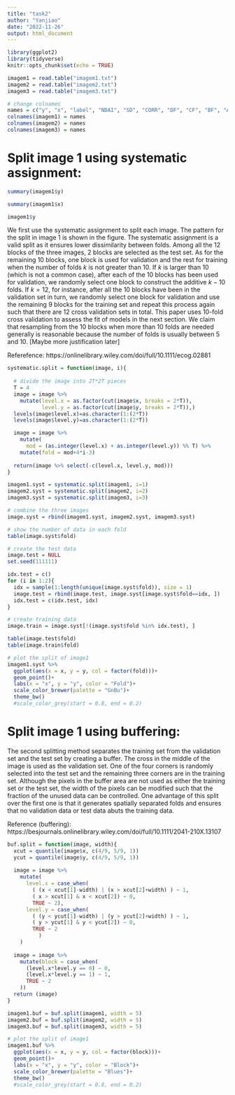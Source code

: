 ```yaml
---
title: "task2"
author: "Yanjiao"
date: "2022-11-26"
output: html_document
---
```


```r
library(ggplot2)
library(tidyverse)
knitr::opts_chunk$set(echo = TRUE)
```

```r
imagem1 = read.table("imagem1.txt")
imagem2 = read.table("imagem2.txt")
imagem3 = read.table("imagem3.txt")

# change colnames
names = c("y", "x", "label", "NDAI", "SD", "CORR", "DF", "CF", "BF", "AF", "AN")
colnames(imagem1) = names
colnames(imagem2) = names
colnames(imagem3) = names
```

# Split image 1 using systematic assignment:
```r
summary(imagem1$y)
```

```r
summary(imagem1$x)
```

```r
imagem1$y
```

We first use the systematic assignment to split each image. The pattern for the split in image 1 is shown in the figure. The systematic assignment is a valid split as it ensures lower dissimilarity between folds. Among all the 12 blocks of the three images, 2 blocks are selected as the test set. As for the remaining 10 blocks, one block is used for validation and the rest for training when the number of folds $k$ is not greater than 10. If $k$ is larger than 10 (which is not a common case), after each of the 10 blocks has been used for validation, we randomly select one block to construct the additive $k-10$ folds. If $k=12$, for instance, after all the 10 blocks have been in the validation set in turn, we randomly select one block for validation and use the remaining 9 blocks for the training set and repeat this process again such that there are 12 cross validation sets in total. This paper uses 10-fold cross validation to assess the fit of models in the next section. We claim that resampling from the 10 blocks when more than 10 folds are needed generally is reasonable because the number of folds is usually between 5 and 10. [Maybe more justification later]


Referefence: https://onlinelibrary.wiley.com/doi/full/10.1111/ecog.02881

```r
systematic.split = function(image, i){
  
  # divide the image into 2T*2T pieces
  T = 4
  image = image %>%
    mutate(level.x = as.factor(cut(image$x, breaks = 2*T)),
           level.y = as.factor(cut(image$y, breaks = 2*T)),)
  levels(image$level.x)=as.character(1:(2*T))
  levels(image$level.y)=as.character(1:(2*T))

  image = image %>%
    mutate(
      mod = (as.integer(level.x) + as.integer(level.y)) %% T) %>%
    mutate(fold = mod+4*i-3) 
  
  return(image %>% select(-c(level.x, level.y, mod)))
}
```

```r
imagem1.syst = systematic.split(imagem1, i=1)
imagem2.syst = systematic.split(imagem2, i=2)
imagem3.syst = systematic.split(imagem3, i=3)

# combine the three images
image.syst = rbind(imagem1.syst, imagem2.syst, imagem3.syst)

# show the number of data in each fold
table(image.syst$fold)
```

```r
# create the test data
image.test = NULL
set.seed(111111)

idx.test = c()
for (i in 1:2){
  idx = sample(1:length(unique(image.syst$fold)), size = 1)
  image.test = rbind(image.test, image.syst[image.syst$fold==idx, ])
  idx.test = c(idx.test, idx)
}

# create training data
image.train = image.syst[!(image.syst$fold %in% idx.test), ]

table(image.test$fold)
table(image.train$fold)
```

```r
# plot the split of image1
imagem1.syst %>%
  ggplot(aes(x = x, y = y, col = factor(fold)))+
  geom_point()+
  labs(x = "x", y = "y", color = "Fold")+
  scale_color_brewer(palette = "GnBu")+
  theme_bw()
  #scale_color_grey(start = 0.8, end = 0.2)
```

# Split image 1 using buffering:

The second splitting method separates the training set from the validation set and the test set by creating a buffer. The cross in the middle of the image is used as the validation set. One of the four corners is randomly selected into the test set and the remaining three corners are in the training set. Although the pixels in the buffer area are not used as either the training set or the test set, the width of the pixels can be modified such that the fraction of the unused data can be controlled. One advantage of this split over the first one is that it generates spatially separated folds and ensures that no validation data or test data abuts the training data.

Reference (buffering): https://besjournals.onlinelibrary.wiley.com/doi/full/10.1111/2041-210X.13107

```r
buf.split = function(image, width){
  xcut = quantile(image$x, c(4/9, 5/9, 1))
  ycut = quantile(image$y, c(4/9, 5/9, 1))
  
  image = image %>%
    mutate(
      level.x = case_when(
        ( (x < xcut[1]-width) | (x > xcut[2]+width) ) ~ 1,
        ( x > xcut[1] & x < xcut[2]) ~ 0,
        TRUE ~ 2),
      level.y = case_when(
        ( (y < ycut[1]-width) | (y > ycut[2]+width) ) ~ 1,
        ( y > ycut[1] & y < ycut[2]) ~ 0,
        TRUE ~ 2
          )
    )
  
  image = image %>%
    mutate(block = case_when(
      (level.x*level.y == 0) ~ 0,
      (level.x*level.y == 1) ~ 1,
      TRUE ~ 2
    ))
  return (image)
}
```

```r
imagem1.buf = buf.split(imagem1, width = 5)
imagem2.buf = buf.split(imagem2, width = 5)
imagem3.buf = buf.split(imagem3, width = 5)

# plot the split of image1
imagem1.buf %>%
  ggplot(aes(x = x, y = y, col = factor(block)))+
  geom_point()+
  labs(x = "x", y = "y", color = "Block")+
  scale_color_brewer(palette = "Blues")+
  theme_bw()
  #scale_color_grey(start = 0.8, end = 0.2)
```










